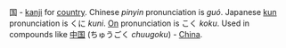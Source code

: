 国 - [[kanji]] for [[country]]. Chinese ''pinyin'' pronunciation is ''guó''.  Japanese [[kun]] pronunciation is くに ''kuni''. [[On]] pronunciation is こく ''koku''. Used in compounds like [[中国]] (ちゅうごく ''chuugoku'') - [[China]].